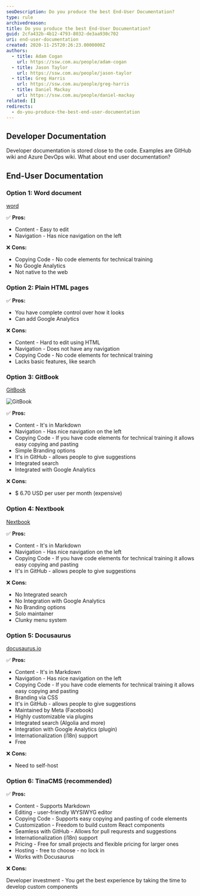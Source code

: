 ```yaml
---
seoDescription: Do you produce the best End-User Documentation?
type: rule
archivedreason:
title: Do you produce the best End-User Documentation?
guid: 2cfa432b-4b12-4793-8032-de3aa930c702
uri: end-user-documentation
created: 2020-11-25T20:26:23.0000000Z
authors:
  - title: Adam Cogan
    url: https://ssw.com.au/people/adam-cogan
  - title: Jason Taylor
    url: https://ssw.com.au/people/jason-taylor
  - title: Greg Harris
    url: https://ssw.com.au/people/greg-harris
  - title: Daniel Mackay
    url: https://ssw.com.au/people/daniel-mackay
related: []
redirects:
  - do-you-produce-the-best-end-user-documentation
---
```


## Developer Documentation

Developer documentation is stored close to the code. Examples are GitHub wiki and Azure DevOps wiki. What about end user documentation?
<youtubeEmbed url="https://www.youtube.com/watch?v=XJtB6fqJk1o" description="Video: GitBook vs. TinaCMS: Best Options for End-User Documentation | Seth Daily (4 min)" />

## End-User Documentation

### Option 1: Word document

[word](https://www.microsoft.com/en-au/microsoft-365/word)

✅ **Pros:**

* Content - Easy to edit
* Navigation - Has nice navigation on the left

❌ **Cons:**

* Copying Code - No code elements for technical training
* No Google Analytics
* Not native to the web

### Option 2: Plain HTML pages

✅ **Pros:**

* You have complete control over how it looks
* Can add Google Analytics

❌ **Cons:**

* Content - Hard to edit using HTML
* Navigation - Does not have any navigation
* Copying Code - No code elements for technical training
* Lacks basic features, like search

### Option 3: GitBook

[GitBook](https://gitbook.com)

![GitBook](gitbook.png)

✅ **Pros:**

* Content - It's in Markdown
* Navigation - Has nice navigation on the left
* Copying Code - If you have code elements for technical training it allows easy copying and pasting
* Simple Branding options
* It's in GitHub - allows people to give suggestions
* Integrated search
* Integrated with Google Analytics

❌ **Cons:**

* $ 6.70 USD per user per month (expensive)

### Option 4: Nextbook

[Nextbook](https://github.com/amiroff/NextBook)

✅ **Pros:**

* Content - It's in Markdown
* Navigation - Has nice navigation on the left
* Copying Code - If you have code elements for technical training it allows easy copying and pasting
* It's in GitHub - allows people to give suggestions

❌ **Cons:**

* No Integrated search
* No Integration with Google Analytics
* No Branding options
* Solo maintainer
* Clunky menu system

### Option 5: Docusaurus

[docusaurus.io](https://docusaurus.io/)

✅ **Pros:**

* Content - It's in Markdown
* Navigation - Has nice navigation on the left
* Copying Code - If you have code elements for technical training it allows easy copying and pasting
* Branding via CSS
* It's in GitHub - allows people to give suggestions
* Maintained by Meta (Facebook)
* Highly customizable via plugins
* Integrated search (Algolia and more)
* Integration with Google Analytics (plugin)
* Internationalization (i18n) support
* Free

❌ **Cons:**

* Need to self-host

### Option 6: TinaCMS (recommended)

✅ **Pros:**

* Content - Supports Markdown
* Editing - user-friendly WYSIWYG editor
* Copying Code - Supports easy copying and pasting of code elements
* Customization - Freedom to build custom React components
* Seamless with GitHub - Allows for pull requrests and suggestions
* Internationalization (i18n) support
* Pricing - Free for small projects and flexible pricing for larger ones
* Hosting - free to choose - no lock in
* Works with Docusaurus

❌ **Cons:**

Developer investment - You get the best experience by taking the time to develop custom components